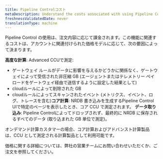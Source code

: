 ```yaml
---
title: Pipeline Controlコスト
metaDescription: Understand the costs associated with using Pipeline Control.
freshnessValidatedDate: never
translationType: machine
---
```


Pipeline Control の使用は、注文内容に応じて課金されます。この機能に関連するコストは、アカウントに関連付けられた価格モデルに応じて、次の要因によって決まります。

**高度な計算**: Advanced CCUで測定:

* ゲートウェイ ルールがデータに影響を与えるかどうかに関係なく、ゲートウェイによって受信された非圧縮 GB (エージェントまたはテレメトリー ペイロードをゲートウェイ経由で送信するように設定した結果として)
* cloudルールによって削除された GB
* cloudルールによってスキャンされたイベント (メトリクス、イベント、ログ、トレースを含む)**コア計算**: NRDB 書き込みを生成するPipeline Control UIで特定のページを表示したとき、コア CCU で測定されます。 **データ取り込み**: Pipeline Controlによってドロップされず、最終的に NRDB に保存されるすべてのデータ (取り込まれた GB 単位で測定)。

オンデマンド計算カスタマーの場合、コア計算およびアドバンスト計算製品は、CCU として測定される計算製品として利用可能です。

価格に関する詳細については、弊社の営業チームにお問い合わせいただくか、ご注文を参照してください。